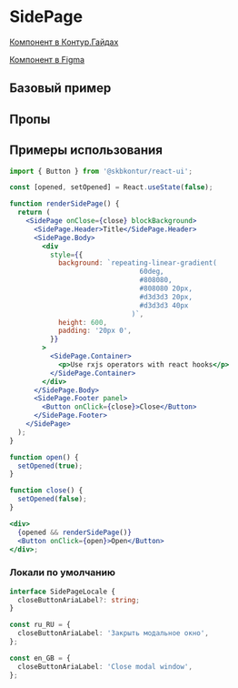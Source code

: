 
<Meta of={SidePageStories} />

# SidePage

[Компонент в Контур.Гайдах](https://guides.kontur.ru/components/popup-elements/sidepage/)

[Компонент в Figma](https://www.figma.com/file/87ScqxPzJpF9DcVBNYWOjM/%E2%9A%A1-Kontur-UI-Modern-Layout?node-id=230%3A11142)

<Description />

## Базовый пример

<Primary />

## Пропы

<Controls />

## Примеры использования

```jsx harmony
import { Button } from '@skbkontur/react-ui';

const [opened, setOpened] = React.useState(false);

function renderSidePage() {
  return (
    <SidePage onClose={close} blockBackground>
      <SidePage.Header>Title</SidePage.Header>
      <SidePage.Body>
        <div
          style={{
            background: `repeating-linear-gradient(
                                60deg,
                                #808080,
                                #808080 20px,
                                #d3d3d3 20px,
                                #d3d3d3 40px
                              )`,
            height: 600,
            padding: '20px 0',
          }}
        >
          <SidePage.Container>
            <p>Use rxjs operators with react hooks</p>
          </SidePage.Container>
        </div>
      </SidePage.Body>
      <SidePage.Footer panel>
        <Button onClick={close}>Close</Button>
      </SidePage.Footer>
    </SidePage>
  );
}

function open() {
  setOpened(true);
}

function close() {
  setOpened(false);
}

<div>
  {opened && renderSidePage()}
  <Button onClick={open}>Open</Button>
</div>;
```

### Локали по умолчанию

```typescript static
interface SidePageLocale {
  closeButtonAriaLabel?: string;
}

const ru_RU = {
  closeButtonAriaLabel: 'Закрыть модальное окно',
};

const en_GB = {
  closeButtonAriaLabel: 'Close modal window',
};
```
